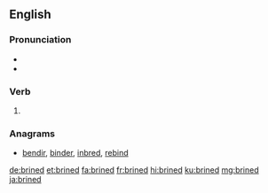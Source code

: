 ==English==

===Pronunciation===
* {{IPA|/bɹaɪnd/|lang=en}}
* {{rhymes|aɪnd|lang=en}}

===Verb===
{{head|en|verb form}}

# {{en-past of|brine}}

===Anagrams===
* [[bendir#English|bendir]], [[binder#English|binder]], [[inbred#English|inbred]], [[rebind#English|rebind]]

[[de:brined]]
[[et:brined]]
[[fa:brined]]
[[fr:brined]]
[[hi:brined]]
[[ku:brined]]
[[mg:brined]]
[[ja:brined]]